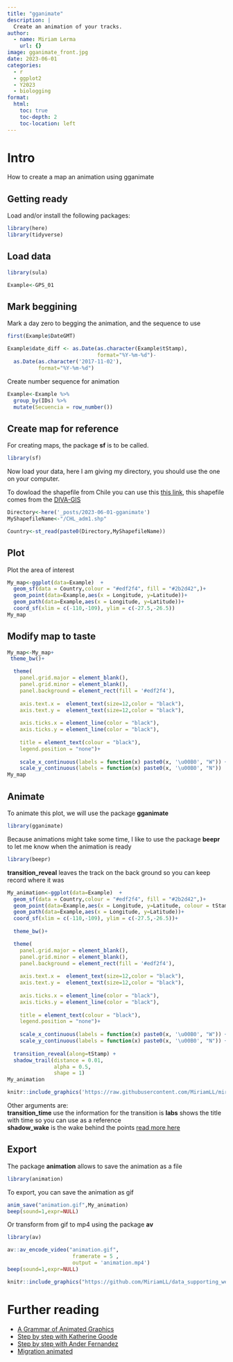 ```yaml
---
title: "gganimate"
description: |
  Create an animation of your tracks.
author:
  - name: Miriam Lerma
    url: {}
image: gganimate_front.jpg
date: 2023-06-01
categories:
  - r
  - ggplot2
  - Y2023
  - biologging
format:
  html:
    toc: true
    toc-depth: 2
    toc-location: left
---
```



# Intro

How to create a map an animation using gganimate

## Getting ready

Load and/or install the following packages:

```r
library(here)
library(tidyverse)
```

## Load data

```r
library(sula)
```

```r
Example<-GPS_01
```


## Mark beggining

Mark a day zero to begging the animation, and the sequence to use

```r
first(Example$DateGMT)
```

```r
Example$date_diff <- as.Date(as.character(Example$tStamp), 
                             format="%Y-%m-%d")-
  as.Date(as.character('2017-11-02'), 
          format="%Y-%m-%d")
```

Create number sequence for animation

```r
Example<-Example %>% 
  group_by(IDs) %>%
  mutate(Secuencia = row_number())
```

## Create map for reference

For creating maps, the package **sf** is to be called.

```r
library(sf)
```

Now load your data, here I am giving my directory, you should use the one on your computer.

To dowload the shapefile from Chile you can use this [this link](https://github.com/MiriamLL/miriamlerma_/blob/main/_posts/2023-06-01-gganimate/CHL_adm1.shp), this shapefile comes from the [DIVA-GIS](https://www.diva-gis.org/datadown)

```r
Directory<-here('_posts/2023-06-01-gganimate')
MyShapefileName<-"/CHL_adm1.shp"
```

```r
Country<-st_read(paste0(Directory,MyShapefileName))
```

## Plot

Plot the area of interest

```r
My_map<-ggplot(data=Example)  + 
  geom_sf(data = Country,colour = "#edf2f4", fill = "#2b2d42",)+
  geom_point(data=Example,aes(x = Longitude, y=Latitude))+
  geom_path(data=Example,aes(x = Longitude, y=Latitude))+
  coord_sf(xlim = c(-110,-109), ylim = c(-27.5,-26.5))
My_map
```

## Modify map to taste

```r
My_map<-My_map+
 theme_bw()+

  theme(
    panel.grid.major = element_blank(), 
    panel.grid.minor = element_blank(),
    panel.background = element_rect(fill = '#edf2f4'),
    
    axis.text.x =  element_text(size=12,color = "black"),
    axis.text.y =  element_text(size=12,color = "black"),
    
    axis.ticks.x = element_line(color = "black"),
    axis.ticks.y = element_line(color = "black"),
    
    title = element_text(colour = "black"),
    legend.position = "none")+
  
    scale_x_continuous(labels = function(x) paste0(x, '\u00B0', "W")) +
    scale_y_continuous(labels = function(x) paste0(x, '\u00B0', "N"))
My_map
```

## Animate

To animate this plot, we will use the package **gganimate**

```r
library(gganimate)
```

Because animations might take some time, I like to use the package **beepr** to let me know when the animation is ready

```r
library(beepr)
```

**transition_reveal** leaves the track on the back ground so you can keep record where it was  

```r
My_animation<-ggplot(data=Example)  + 
  geom_sf(data = Country,colour = "#edf2f4", fill = "#2b2d42",)+
  geom_point(data=Example,aes(x = Longitude, y=Latitude, colour = tStamp))+
  geom_path(data=Example,aes(x = Longitude, y=Latitude))+
  coord_sf(xlim = c(-110,-109), ylim = c(-27.5,-26.5))+
  
  theme_bw()+

  theme(
    panel.grid.major = element_blank(), 
    panel.grid.minor = element_blank(),
    panel.background = element_rect(fill = '#edf2f4'),
    
    axis.text.x =  element_text(size=12,color = "black"),
    axis.text.y =  element_text(size=12,color = "black"),
    
    axis.ticks.x = element_line(color = "black"),
    axis.ticks.y = element_line(color = "black"),
    
    title = element_text(colour = "black"),
    legend.position = "none")+
  
    scale_x_continuous(labels = function(x) paste0(x, '\u00B0', "W")) +
    scale_y_continuous(labels = function(x) paste0(x, '\u00B0', "N")) +
  
  transition_reveal(along=tStamp) +
  shadow_trail(distance = 0.01,
               alpha = 0.5,
               shape = 1)
My_animation
```

```r
knitr::include_graphics('https://raw.githubusercontent.com/MiriamLL/miriamlerma_/refs/heads/main/_posts/2023-06-01-gganimate/animation.gif')
```

Other arguments are:  
**transition_time** use the information for the transition is
**labs** shows the title with time so you can use as a reference  
**shadow_wake** is the wake behind the points [read more here](https://goodekat.github.io/presentations/2019-isugg-gganimate-spooky/slides.html#48)

## Export

The package **animation** allows to save the animation as a file

```r
library(animation)
```

To export, you can save the animation as gif

```r
anim_save("animation.gif",My_animation)
beep(sound=1,expr=NULL)
```

Or transform from gif to mp4 using the package **av**

```r
library(av)
```

```r
av::av_encode_video("animation.gif", 
                     framerate = 5 ,
                     output = 'animation.mp4')
beep(sound=1,expr=NULL)
```

```r
knitr::include_graphics("https://github.com/MiriamLL/data_supporting_webpage/blob/main/Blog/2023/animation.gif?raw=true")
```

# Further reading

- [A Grammar of Animated Graphics](https://gganimate.com/)
- [Step by step with Katherine Goode](https://goodekat.github.io/presentations/2019-isugg-gganimate-spooky/slides.html#1)  
- [Step by step with Ander Fernandez](https://anderfernandez.com/en/blog/how-to-create-animations-in-r-with-gganimate/)  
- [Migration animated](https://www.climatecentral.org/news/map-animal-migration-climate-change-20646)

